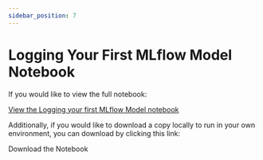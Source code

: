 ```yaml
---
sidebar_position: 7
---
```



# Logging Your First MLflow Model Notebook

If you would like to view the full notebook:

<p>
  <a class="button button--primary" href="/notebooks/logging-first-model">
    <span>View the Logging your first MLflow Model notebook</span>
  </a>
</p>

Additionally, if you would like to download a copy locally to run in your own environment, you can download by clicking this link:

<NotebookDownloadButton href="https://raw.githubusercontent.com/mlflow/mlflow/master/docs/source/getting-started/logging-first-model/notebooks/logging-first-model.ipynb">
  Download the Notebook
</NotebookDownloadButton>
